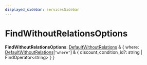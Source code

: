 ```yaml
---
displayed_sidebar: servicesSidebar
---
```



# FindWithoutRelationsOptions

 **FindWithoutRelationsOptions**: [DefaultWithoutRelations](DefaultWithoutRelations.mdx) & &#123; where: [DefaultWithoutRelations](DefaultWithoutRelations.mdx)[`"where"`] & &#123; discount_condition_id?: string \| FindOperator&#60;string&#62;  &#125;  &#125;
